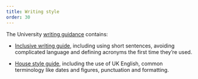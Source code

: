 ```yaml
---
title: Writing style
order: 30
---
```


The University [writing guidance](https://www.bristol.ac.uk/style-guides/writing/) contains:

- [Inclusive writing guide](https://www.bristol.ac.uk/style-guides/writing/house-style/), including using short sentences, avoiding complicated language and defining acronyms the first time they're used.

- [House style guide](https://www.bristol.ac.uk/style-guides/writing/house-style/), including the use of UK English, common terminology like dates and figures, punctuation and formatting.
